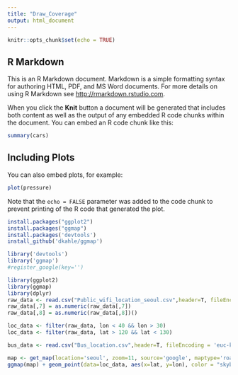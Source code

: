 ```yaml
---
title: "Draw_Coverage"
output: html_document
---
```


```r
knitr::opts_chunk$set(echo = TRUE)
```

## R Markdown

This is an R Markdown document. Markdown is a simple formatting syntax for authoring HTML, PDF, and MS Word documents. For more details on using R Markdown see <http://rmarkdown.rstudio.com>.

When you click the **Knit** button a document will be generated that includes both content as well as the output of any embedded R code chunks within the document. You can embed an R code chunk like this:

```r
summary(cars)
```

## Including Plots

You can also embed plots, for example:

```r
plot(pressure)
```

Note that the `echo = FALSE` parameter was added to the code chunk to prevent printing of the R code that generated the plot.


```r
install.packages("ggplot2")
install.packages("ggmap")
install.packages('devtools')
install_github('dkahle/ggmap')
```

```r
library('devtools')
library('ggmap')
#register_google(key='')

```

```r
library(ggplot2)
library(ggmap)
library(dplyr)
raw_data <- read.csv("Public_wifi_location_seoul.csv",header=T, fileEncoding = 'euc-kr',encoding = 'utf-8') 
raw_data[,7] = as.numeric(raw_data[,7])
raw_data[,8] = as.numeric(raw_data[,8])()

loc_data <- filter(raw_data, lon < 40 && lon > 30)
loc_data <- filter(raw_data, lat > 120 && lat < 130)

bus_data <- read.csv("Bus_location.csv",header=T, fileEncoding = 'euc-kr',encoding = 'utf-8') 

```



```r
map <- get_map(location='seoul', zoom=11, source='google', maptype='roadmap')
ggmap(map) + geom_point(data=loc_data, aes(x=lat, y=lon), color = "skyblue", alpha = 0.05, size=0.5) + geom_point(data=bus_data, aes(x=x, y=y), color = "red", alpha = 0.05, size=0.5)
```


